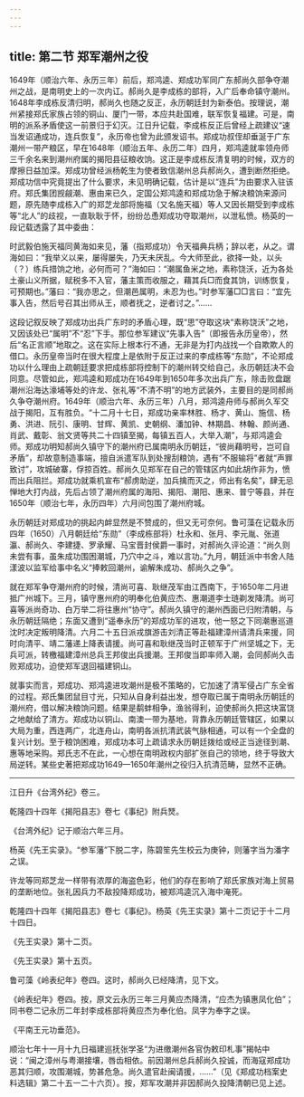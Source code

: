 ```yaml
---
---
---
```

title: 第二节 郑军潮州之役
---




1649年（顺治六年、永历三年）前后，郑鸿逵、郑成功军同广东郝尚久部争夺潮州之战，是南明史上的一次内讧。郝尚久是李成栋的部将，入广后奉命镇守潮州。1648年李成栋反清归明，郝尚久也随之反正，永历朝廷封为新泰伯。按理说，潮州紧接郑氏家族占领的铜山、厦门一带，本应共赴国难，联军恢复福建。可是，南明的派系矛盾使这一前景归于幻灭。江日升记载，李成栋反正后曾经上疏建议“速当发诏通成功，连兵恢复”，永历帝也曾为此颁发诏书。郑成功叔侄却垂涎于广东潮州一带产粮区，早在1648年（顺治五年、永历二年）四月，郑鸿逵就率领舟师三千余名来到潮州府属的揭阳县征粮收饷。这正是李成栋反清复明的时候，双方的摩擦日益加深。郑成功曾经派杨乾生为使者致信潮州总兵郝尚久，遭到断然拒绝。郑成功信中究竟提出了什么要求，未见明确记载，估计是以“连兵”为由要求入驻该府。郑氏集团觊觎潮、惠由来已久，定国公郑鸿逵和郑成功急于解决粮饷来源问题，原先随李成栋入广的郑芝龙部将施福（又名施天福）等人又因长期受到李成栋等“北人”的歧视，一直耿耿于怀，纷纷怂恿郑成功夺取潮州，以泄私愤。杨英的一段记载透露了其中委曲：

时武毅伯施天福同黄海如来见，藩（指郑成功）令天福典兵柄；辞以老，从之。谓海如曰：“我举义以来，屡得屡失，乃天未厌乱。今大师至此，欲择一处，以头（？）练兵措饷之地，必何而可？”海如曰：“潮属鱼米之地，素称饶沃，近为各处土豪山义所据，赋税多不入官，藩主策而收服之，藉其兵□而食其饷，训练恢复，可预期也。”藩曰：“我亦思之，但潮邑属明，未忍为也。”时参军藩□□言曰：“宜先事入告，然后号召其出师从王，顺者抚之，逆者讨之。”……



这段记叙反映了郑成功出兵广东时的矛盾心理，既“思”夺取这块“素称饶沃”之地，又因该处已“属明”不“忍”下手。那位参军建议“先事入告”（即报告永历皇帝），然后“名正言顺”地取之。这在实际上根本行不通，无非是为打内战找一个自欺欺人的借口。永历皇帝当时在很大程度上是依附于反正过来的李成栋等“东勋”，不论郑成功以什么理由上疏朝廷要求把成栋部将控制下的潮州转交给自己，永历朝廷决不会同意。尽管如此，郑鸿逵和郑成功在1649年到1650年多次出兵广东，除击败盘踞潮州沿海达濠埔等处的许龙、张礼等“不清不明”的地方武装外，主要目的是同郝尚久争夺潮州府。1649年（顺治六年、永历三年）八月，郑鸿逵舟师与郝尚久军交战于揭阳，互有胜负。“十二月十七日，郑成功亲率林胜、杨才、黄山、施信、杨勇、洪进、阮引、康明、甘辉、黄凯、史朝纲、潘加钟、林期昌、林翰、颜尚通、肖武、戴彰、翁文贤等共二十四镇至揭，每镇五百人，大举入潮”，与郑鸿逵会师。郑成功明知郝尚久镇守下的潮州府已属南明永历朝廷，“彼尚藉明号，岂可自矛盾”，却故意制造事端，擅自派遣军队到处搜刮粮饷，遇有“不服输将”者就“声罪致讨”，攻城破寨，俘掠百姓。郝尚久见郑军在自己的管辖区内如此胡作非为，愤而出兵阻拦。郑成功就乘机宣布“郝虏助逆，加兵擒而灭之，师出有名矣”，肆无忌惮地大打内战，先后占领了潮州府属的海阳、揭阳、潮阳、惠来、普宁等县，并在1650年（顺治七年，永历四年）六月间包围了潮州府城。

永历朝廷对郑成功的挑起内衅显然是不赞成的，但又无可奈何。鲁可藻在记载永历四年（1650）八月朝廷给“东勋”（李成栋部将）杜永和、张月、李元胤、张道瀛、郝尚久、李建捷、罗承耀、马宝晋封侯爵一事时，对郝尚久评论道：“尚久则未尝有事，虽朱成功围困潮城，乃穴中之斗，难以言功。”九月，朝廷派中书舍人陆漾波以监军给事中名义“捧敕回潮州，谕解朱成功、郝尚久之争”。

就在郑军争夺潮州府的时候，清尚可喜、耿继茂军由江西南下，于1650年二月进抵广州城下。三月，镇守惠州府的明奉化伯黄应杰、惠潮道李士琏剃发降清。尚可喜等派尚奇功、白万举二将往惠州“协守”。郝尚久镇守的潮州西面已归附清朝，与永历朝廷隔绝；东面又遭到“遥奉永历”的郑成功军的进攻，他一怒之下同潮惠巡道沈时决定叛明降清。六月二十五日派戎旗游击刘清正等赴福建漳州请清兵来援，同时向清平、靖二藩递上降表请援。尚可喜和耿继茂当时正顿军于广州坚城之下，无兵可派，转檄福建漳州总兵王邦俊出兵援潮。王邦俊当即率师入潮，会同郝尚久击败郑成功，迫使郑军退回福建铜山。

就事实而言，郑成功、郑鸿逵进攻潮州是极不策略的，它加速了清军侵占广东全省的过程。郑氏集团鼠目寸光，只知从自身利益出发，想夺取已属于南明永历朝廷的潮州府，借以解决粮饷问题。结果是鹬蚌相争，渔翁得利，迫使郝尚久把这块富饶之地献给了清方。郑成功以铜山、南澳一带为基地，背靠永历朝廷管辖区，如果以大局为重，西连两广，北连舟山，南明各派抗清武装气脉相通，可以有一个全盘的复兴计划。至于粮饷困难，郑成功本可上疏请求永历朝廷拨给或经正当途径到潮、惠等地采购。郑氏志不在此，一心想在南明政权内部扩张自己的领地，终于导致大局逆转。某些史著把郑成功1649—1650年潮州之役归入抗清范畴，显然不正确。



* * *



 江日升《台湾外纪》卷三。 ​​​​​​​​​



 乾隆四十四年《揭阳县志》卷七《事纪》附兵燹。 ​​​​​​​​​



《台湾外纪》记于顺治六年三月。 ​​​​​​​​​



杨英《先王实录》。“参军藩”下脱二字，陈碧笙先生校云为庚钟，则藩字当为潘字之误。 ​​​​​​​​​



 许龙等同郑芝龙一样带有浓厚的海盗色彩，他们的存在影响了郑氏家族对海上贸易的垄断地位。张礼因兵力不敌投降郑成功，被郑鸿逵沉入海中淹死。 ​​​​​​​​​



 乾隆四十四年《揭阳县志》卷七《事纪》。杨英《先王实录》第十二页记于十二月十四日。 ​​​​​​​​​



《先王实录》第十二页。 ​​​​​​​​​



《先王实录》第十五页。 ​​​​​​​​​



 鲁可藻《岭表纪年》卷四。这时，郝尚久已经降清，见下文。 ​​​​​​​​​



《岭表纪年》卷四。按，原文云永历三年三月黄应杰降清，“应杰为镇惠凤化伯”；同书卷二记永历二年封李成栋部将黄应杰为奉化伯。凤字为奉字之误。 ​​​​​​​​​



《平南王元功垂范》。 ​​​​​​​​​



顺治七年十一月十九日福建巡抚张学圣“为进缴潮州各官伪敕印札事”揭帖中说：“闽之漳州与粤潮接壤，唇齿相依。前因潮州总兵郝尚久投诚，而海寇郑成功恶其归顺，攻围潮城，势甚危急。尚久遣官赴闽请援，……”（见《郑成功档案史料选辑》第二十五一二十六页）。按，郑军攻潮并非因郝尚久投降清朝已见上述。 ​​​​​​​​​